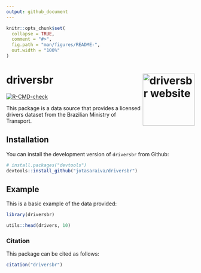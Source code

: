 ```yaml
---
output: github_document
---
```


<!-- README.md is generated from README.Rmd. Please edit that file -->

```r
knitr::opts_chunk$set(
  collapse = TRUE,
  comment = "#>",
  fig.path = "man/figures/README-",
  out.width = "100%"
)
```

# driversbr <a href="https://jotasaraiva.github.io/driversbr/"><img src="man/figures/logo.png" align="right" height="139" alt="driversbr website" /></a>


<!-- badges: start -->
[![R-CMD-check](https://github.com/jotasaraiva/driversbr/actions/workflows/R-CMD-check.yaml/badge.svg)](https://github.com/jotasaraiva/driversbr/actions/workflows/R-CMD-check.yaml)
<!-- badges: end -->

This package is a data source that provides a licensed drivers dataset from the Brazilian Ministry of Transport.

## Installation

You can install the development version of `driversbr` from Github:

``` r
# install.packages("devtools")
devtools::install_github("jotasaraiva/driversbr")
```

## Example

This is a basic example of the data provided:

```r
library(driversbr)

utils::head(drivers, 10)
```

### Citation

This package can be cited as follows:

```r
citation("driversbr")
```

